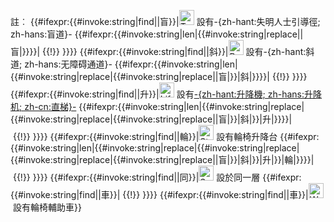 註︰<!--
  check if tactile paved icon is needed
-->{{#ifexpr:{{#invoke:string|find|{{{1}}}|盲}}|[[File:Tactile Paved.svg|24px|alt=|link=]]&nbsp;設有-{zh-hant:失明人士引導徑; zh-hans:盲道}-<!--
  check if any more icon is needed
-->{{#ifexpr:{{#invoke:string|len|{{#invoke:string|replace|{{{1}}}|盲|}}}}|&nbsp;{{!}}&nbsp;}}}}<!--
  check if ramp icon is needed
-->{{#ifexpr:{{#invoke:string|find|{{{1}}}|斜}}|[[File:Ramp.svg|24px|alt=|link=]]&nbsp;設有-{zh-hant:斜道; zh-hans:无障碍通道}-<!--
  check if any more icon is needed
-->{{#ifexpr:{{#invoke:string|len|{{#invoke:string|replace|{{#invoke:string|replace|{{{1}}}|盲|}}|斜|}}}}|&nbsp;{{!}}&nbsp;}}}}<!--
  check if lift icon is needed
-->{{#ifexpr:{{#invoke:string|find|{{{1}}}|升}}|[[File:Lift.svg|24px|alt=|link=]]&nbsp;設有[[升降机|-{zh-hant:升降機; zh-hans:升降机; zh-cn:直梯}-]]<!--
  check if any more icon is needed
-->{{#ifexpr:{{#invoke:string|len|{{#invoke:string|replace|{{#invoke:string|replace|{{#invoke:string|replace|{{{1}}}|盲|}}|斜|}}|升|}}}}|&nbsp;{{!}}&nbsp;}}}}<!--
  check if stairlift icon is needed
-->{{#ifexpr:{{#invoke:string|find|{{{1}}}|輪}}|[[File:Stairlift Sign.svg|24px|alt=|link=]]&nbsp;設有輪椅升降台<!--
  check if any more icon is needed
-->{{#ifexpr:{{#invoke:string|len|{{#invoke:string|replace|{{#invoke:string|replace|{{#invoke:string|replace|{{#invoke:string|replace|{{{1}}}|盲|}}|斜|}}|升|}}|輪|}}}}|&nbsp;{{!}}&nbsp;}}}}<!--
  check if same level icon is needed
-->{{#ifexpr:{{#invoke:string|find|{{{1}}}|同}}|[[File:Same Level.svg|24px|alt=|link=]]&nbsp;設於同一層<!--
  check if any more icon is needed
-->{{#ifexpr:{{#invoke:string|find|{{{1}}}|車}}|&nbsp;{{!}}&nbsp;}}}}<!--
  check if wheelchair aid icon is needed
-->{{#ifexpr:{{#invoke:string|find|{{{1}}}|車}}|[[File:Wheelchair Aid.svg|24px|alt=|link=]]&nbsp;設有輪椅輔助車}}